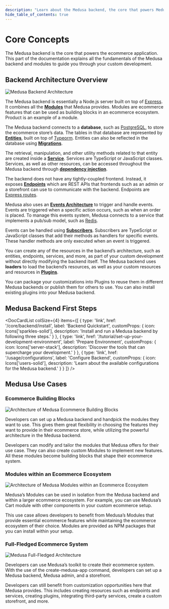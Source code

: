 ```yaml
---
description: "Learn about the Medusa backend, the core that powers Medusa. Learn how to start, how to customize the backend, and what are some of the core concepts."
hide_table_of_contents: true
---
```



# Core Concepts

The Medusa backend is the core that powers the ecommerce application. This part of the documentation explains all the fundamentals of the Medusa backend and modules to guide you through your custom development.

## Backend Architecture Overview

![Medusa Backend Architecture](https://res.cloudinary.com/dza7lstvk/image/upload/v1677607702/Medusa%20Docs/Diagrams/medusa-architecture-3_e385zk.jpg)

The Medusa backend is essentially a Node.js server built on top of [Express](https://expressjs.com/). It combines all the [**Modules**](#) that Medusa provides. Modules are ecommerce features that can be used as building blocks in an ecommerce ecosystem. Product is an example of a module.

The Medusa backend connects to a **database**, such as [PostgreSQL](https://www.postgresql.org/), to store the ecommerce store’s data. The tables in that database are represented by [**Entities**](../advanced/backend/entities/overview.md), built on top of [Typeorm](https://typeorm.io/). Entities can also be reflected in the database using [**Migrations**](../advanced/backend/migrations/overview.md).

The retrieval, manipulation, and other utility methods related to that entity are created inside a [**Service**](../advanced/backend/services/overview.md). Services are TypeScript or JavaScript classes. Services, as well as other resources, can be accessed throughout the Medusa backend through [**dependency injection**](../advanced/backend/dependency-container/).

The backend does not have any tightly-coupled frontend. Instead, it exposes [**Endpoints**](#) which are REST APIs that frontends such as an admin or a storefront can use to communicate with the backend. Endpoints are [Express routes](https://expressjs.com/en/guide/routing.html).

Medusa also uses an [**Events Architecture**](../advanced/backend/events/architecture.md) to trigger and handle events. Events are triggered when a specific action occurs, such as when an order is placed. To manage this events system, Medusa connects to a service that implements a pub/sub model, such as [Redis](https://redis.io/).

Events can be handled using [**Subscribers**](../advanced/backend/subscribers/overview.md). Subscribers are TypeScript or JavaScript classes that add their methods as handlers for specific events. These handler methods are only executed when an event is triggered.

You can create any of the resources in the backend’s architecture, such as entities, endpoints, services, and more, as part of your custom development without directly modifying the backend itself. The Medusa backend uses **loaders** to load the backend’s resources, as well as your custom resources and resources in [**Plugins**](../advanced/backend/plugins/overview.md).

You can package your customizations into Plugins to reuse them in different Medusa backends or publish them for others to use. You can also install existing plugins into your Medusa backend.

## Medusa Backend First Steps

<DocCardList colSize={4} items={[
  {
    type: 'link',
    href: '/core/backend/install',
    label: 'Backend Quickstart',
    customProps: {
      icon: Icons['sparkles-solid'],
      description: 'Install and run a Medusa backend by following three steps.'
    }
  },
  {
    type: 'link',
    href: '/tutorial/set-up-your-development-environment',
    label: 'Prepare Environment',
    customProps: {
      icon: Icons['server-stack'],
      description: 'Discover the tools that can supercharge your development.'
    }
  },
  {
    type: 'link',
    href: '/usage/configurations',
    label: 'Configure Backend',
    customProps: {
      icon: Icons['users-solid'],
      description: 'Learn about the available configurations for the Medusa backend.'
    }
  }
]} />

## Medusa Use Cases

### Ecommerce Building Blocks

![Architecture of Medusa Ecommerce Building Blocks](https://res.cloudinary.com/dza7lstvk/image/upload/v1677605998/Medusa%20Docs/Diagrams/use-case-1_lsuemr.jpg)

Developers can set up a Medusa backend and handpick the modules they want to use. This gives them great flexibility in choosing the features they want to provide in their ecommerce store, while utilizing the powerful architecture in the Medusa backend.

Developers can modify and tailor the modules that Medusa offers for their use case. They can also create custom Modules to implement new features. All these modules become building blocks that shape their ecommerce system.

### Modules within an Ecommerce Ecosystem

![Architecture of Medusa Modules within an Ecommerce Ecosystem](https://res.cloudinary.com/dza7lstvk/image/upload/v1677605998/Medusa%20Docs/Diagrams/use-case-2_o7jzmx.jpg)

Medusa’s Modules can be used in isolation from the Medusa backend and within a larger ecommerce ecosystem. For example, you can use Medusa’s Cart module with other components in your custom ecommerce setup.

This use case allows developers to benefit from Medusa’s Modules that provide essential ecommerce features while maintaining the ecommerce ecosystem of their choice. Modules are provided as NPM packages that you can install within your setup.

### Full-Fledged Ecommerce System

![Medusa Full-Fledged Architecture](https://res.cloudinary.com/dza7lstvk/image/upload/v1677607702/Medusa%20Docs/Diagrams/medusa-architecture-3_e385zk.jpg)

Developers can use Medusa’s toolkit to create their ecommerce system. With the use of the create-medusa-app command, developers can set up a Medusa backend, Medusa admin, and a storefront.

Developers can still benefit from customization opportunities here that Medusa provides. This includes creating resources such as endpoints and services, creating plugins, integrating third-party services, create a custom storefront, and more.